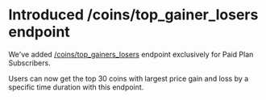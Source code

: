 # Introduced /coins/top_gainer_losers endpoint

We've added [/coins/top_gainers_losers](/reference/coins-top-gainers-losers) endpoint exclusively for Paid Plan Subscribers. 

Users can now get the top 30 coins with largest price gain and loss by a specific time duration with this endpoint.